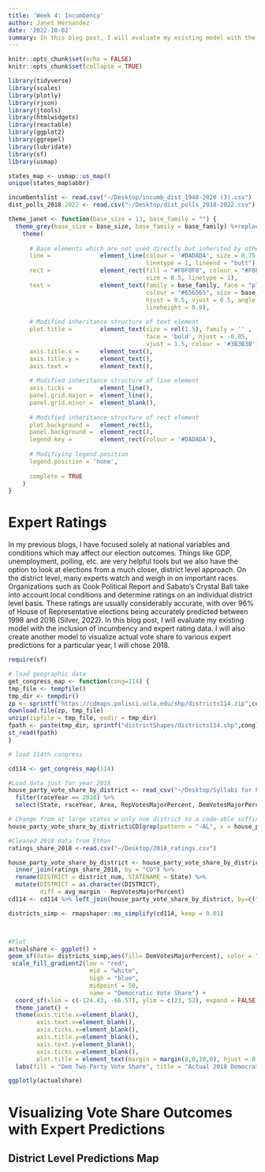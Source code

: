 ```yaml
---
title: 'Week 4: Incumbency'
author: Janet Hernandez
date: '2022-10-02'
summary: In this blog post, I will evaluate my existing model with the inclusion of incumbency and expert rating data. I will also include a model to visualize how expert ratings compare to actual vote share outcomes in a particular given year.
---
```


```r
knitr::opts_chunk$set(echo = FALSE)
knitr::opts_chunk$set(collapse = TRUE)

library(tidyverse)
library(scales)
library(plotly)
library(rjson)
library(jtools)
library(htmlwidgets)
library(reactable)
library(ggplot2)
library(ggrepel)
library(lubridate)
library(sf)
library(usmap)

states_map <- usmap::us_map()
unique(states_map$abbr)

incumbentslist <- read.csv("~/Desktop/incumb_dist_1948-2020 (3).csv")
dist_polls_2018.2022 <- read.csv("~/Desktop/dist_polls_2018-2022.csv")


```

```r
theme_janet <- function(base_size = 13, base_family = "") {
  theme_grey(base_size = base_size, base_family = base_family) %+replace%
    theme(
      
      # Base elements which are not used directly but inherited by others
      line =              element_line(colour = '#DADADA', size = 0.75, 
                                       linetype = 1, lineend = "butt"),
      rect =              element_rect(fill = "#F0F0F0", colour = "#F0F0F0", 
                                       size = 0.5, linetype = 1),
      text =              element_text(family = base_family, face = "plain",
                                       colour = "#656565", size = base_size,
                                       hjust = 0.5, vjust = 0.5, angle = 0, 
                                       lineheight = 0.9),
      
      # Modified inheritance structure of text element
      plot.title =        element_text(size = rel(1.5), family = '' , 
                                       face = 'bold', hjust = -0.05, 
                                       vjust = 1.5, colour = '#3B3B3B'),
      axis.title.x =      element_text(),
      axis.title.y =      element_text(),
      axis.text =         element_text(),
      
      # Modified inheritance structure of line element
      axis.ticks =        element_line(),
      panel.grid.major =  element_line(),
      panel.grid.minor =  element_blank(),
      
      # Modified inheritance structure of rect element
      plot.background =   element_rect(),
      panel.background =  element_rect(),
      legend.key =        element_rect(colour = '#DADADA'),
      
      # Modifiying legend.position
      legend.position = 'none',
      
      complete = TRUE
    )
}

```


# Expert Ratings #

In my previous blogs, I have focused solely at national variables and conditions which may affect our election outcomes. Things like GDP, unemployment, polling, etc. are very helpful tools but we also have the option to look at elections from a much closer, district level approach. On the district level, many experts watch and weigh in on important races. Organizations such as Cook Political Report and Sabato's Crystal Ball take into account local conditions and determine ratings on an individual district level basis. These ratings are usually considerably accurate, with over 96% of House of Representative elections being accurately predicted between 1998 and 2016 (Silver, 2022). In this blog post, I will evaluate my existing model with the inclusion of incumbency and expert rating data. I will also create another model to visualize actual vote share to various expert predictions for a particular year, I will chose 2018. 


```r
require(sf)

# load geographic data
get_congress_map <- function(cong=114) {
tmp_file <- tempfile()
tmp_dir <- tempdir()
zp <- sprintf("https://cdmaps.polisci.ucla.edu/shp/districts114.zip",cong)
download.file(zp, tmp_file)
unzip(zipfile = tmp_file, exdir = tmp_dir)
fpath <- paste(tmp_dir, sprintf("districtShapes/districts114.shp",cong), sep = "/")
st_read(fpath)
}

# load 114th congress

cd114 <- get_congress_map(114)

#Load data just for year 2018 
house_party_vote_share_by_district <- read_csv("~/Desktop/Syllabi for Fall 22/election analytics/Gov1347 Data/house party vote share by district 1948-2020.csv") %>%
  filter(raceYear == 2018) %>%
  select(State, raceYear, Area, RepVotesMajorPercent, DemVotesMajorPercent, st_fips, state_abb, CD, district_num, district_id, WinnerParty )

# Change from at large states w only one district to a code-able suffix
house_party_vote_share_by_district$CD[grep(pattern = "-AL", x = house_party_vote_share_by_district$CD)] <- c("AK-01","DE-01","MT-01","ND-01","SD-01", "VT-01","WY-01")

#Cleaned 2018 data from Ethan  
ratings_share_2018 <-read.csv("~/Desktop/2018_ratings.csv")

house_party_vote_share_by_district <- house_party_vote_share_by_district %>%  
  inner_join(ratings_share_2018, by = "CD") %>%
  rename(DISTRICT = district_num, STATENAME = State) %>%
  mutate(DISTRICT = as.character(DISTRICT),
         diff = avg_margin - RepVotesMajorPercent)
cd114 <- cd114 %>% left_join(house_party_vote_share_by_district, by=c("DISTRICT", "STATENAME"))

districts_simp <- rmapshaper::ms_simplify(cd114, keep = 0.01)



#Plot 
actualshare <- ggplot() + 
geom_sf(data= districts_simp,aes(fill= DemVotesMajorPercent), color = "grey60", size = 0.05) + 
 scale_fill_gradient2(low = "red", 
                       mid = "white", 
                       high = "blue", 
                       midpoint = 50,
                       name = "Democratic Vote Share") +
  coord_sf(xlim = c(-124.43, -66.57), ylim = c(23, 52), expand = FALSE) +  
  theme_janet() +
  theme(axis.title.x=element_blank(),
        axis.text.x=element_blank(),
        axis.ticks.x=element_blank(),
        axis.title.y=element_blank(),
        axis.text.y=element_blank(),
        axis.ticks.y=element_blank(),
        plot.title = element_text(margin = margin(0,0,10,0), hjust = 0.5)) +
  labs(fill = "Dem Two-Party Vote Share", title = "Actual 2018 Democratic Vote Share by District")

ggplotly(actualshare)


```

# Visualizing Vote Share Outcomes with Expert Predictions #
## District Level Predictions Map ##




